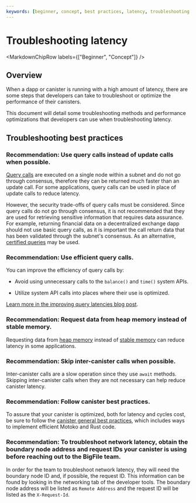 ```yaml
---
keywords: [beginner, concept, best practices, latency, troubleshooting latency]
---
```



# Troubleshooting latency 

<MarkdownChipRow labels={["Beginner", "Concept"]} />

## Overview

When a dapp or canister is running with a high amount of latency, there are some steps that developers can take to troubleshoot or optimize the performance of their canisters. 

This document will detail some troubleshooting methods and performance optimizations that developers can use when troubleshooting latency. 

## Troubleshooting best practices 

### Recommendation: Use query calls instead of update calls when possible.

[Query calls](/docs/current/developer-docs/backend/design-dapps#using-query-calls) are executed on a single node within a subnet and do not go through consensus, therefore they can be returned much faster than an update call. For some applications, query calls can be used in place of update calls to reduce latency. 

However, the security trade-offs of query calls must be considered. Since query calls do not go through consensus, it is not recommended that they are used for retrieving sensitive information that requires data assurance. For example, returning financial data on a decentralized exchange dapp should not use basic query calls, as it is important the call return data that has been validated through the subnet's consensus. As an alternative, [certified queries](/docs/current/developer-docs/backend/design-dapps#using-query-calls) may be used. 

### Recommendation: Use efficient query calls.

You can improve the efficiency of query calls by:

- Avoid using unnecessary calls to the `balance()` and `time()` system APIs. 

- Utilize system API calls into places where their use is optimized. 

[Learn more in the improving query latencies blog post](/blog/features/improving-query-latencies).

### Recommendation: Request data from heap memory instead of stable memory.

Requesting data from [heap memory](/docs/current/developer-docs/production/storage) instead of [stable memory](/docs/current/developer-docs/production/storage) can reduce latency in some applications. 

### Recommendation: Skip inter-canister calls when possible.

Inter-canister calls are a slow operation since they use `await` methods. Skipping inter-canister calls when they are not necessary can help reduce canister latency. 

### Recommendation: Follow canister best practices.

To assure that your canister is optimized, both for latency and cycles cost, be sure to follow the [canister general best practices](/docs/current/developer-docs/production/best-practices), which includes ways to implement efficient Motoko and Rust code. 

### Recommendation: To troubleshoot network latency, obtain the boundary node address and request IDs your canister is using before reaching out to the BigFile team.

In order for the team to troubleshoot network latency, they will need the boundary node ID and, if possible, the request ID. This information can be found by looking in the networking tab of the developer tools. The boundary node address will be listed as `Remote Address` and the request ID will be listed as the `X-Request-Id`. 

